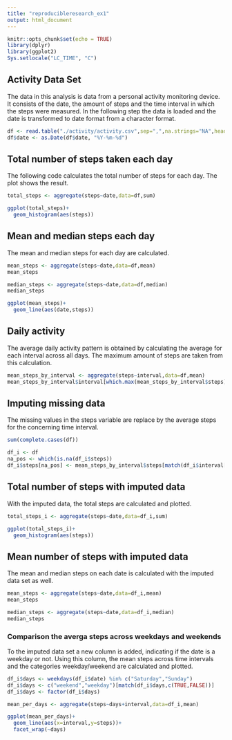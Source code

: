 ```yaml
---
title: "reproducibleresearch_ex1"
output: html_document
---
```


```r
knitr::opts_chunk$set(echo = TRUE)
library(dplyr)
library(ggplot2)
Sys.setlocale("LC_TIME", "C")
```

## Activity Data Set

The data in this analysis is data from a personal activity monitoring device. It consists of the date, the amount of steps and the time interval in which the steps were measured.
In the following step the data is loaded and the date is transformed to date format from a character format.

```r
df <- read.table("./activity/activity.csv",sep=",",na.strings="NA",header = TRUE)
df$date <- as.Date(df$date, "%Y-%m-%d")
```

## Total number of steps taken each day

The following code calculates the total number of steps for each day. The plot shows the result.

```r
total_steps <- aggregate(steps~date,data=df,sum)

ggplot(total_steps)+
  geom_histogram(aes(steps))
```


## Mean and median steps each day

The mean and median steps for each day are calculated.

```r
mean_steps <- aggregate(steps~date,data=df,mean)
mean_steps

median_steps <- aggregate(steps~date,data=df,median)
median_steps
```

```r

ggplot(mean_steps)+
  geom_line(aes(date,steps))

```

## Daily activity
The average daily activity pattern is obtained by calculating the average for each interval across all days.
The maximum amount of steps are taken from this calculation.

```r
mean_steps_by_interval <- aggregate(steps~interval,data=df,mean)
mean_steps_by_interval$interval[which.max(mean_steps_by_interval$steps)]

```

## Imputing missing data
The missing values in the steps variable are replace by the average steps for the concerning time interval. 

```r
sum(complete.cases(df))

df_i <- df
na_pos <- which(is.na(df_i$steps))
df_i$steps[na_pos] <- mean_steps_by_interval$steps[match(df_i$interval[na_pos],mean_steps_by_interval$interval)]

```

## Total number of steps with imputed data
With the imputed data, the total steps are calculated and plotted.
```r
total_steps_i <- aggregate(steps~date,data=df_i,sum)

ggplot(total_steps_i)+
  geom_histogram(aes(steps))

```

## Mean number of steps with imputed data
The mean and median steps on each date is calculated with the imputed data set as well. 
```r
mean_steps <- aggregate(steps~date,data=df_i,mean)
mean_steps

median_steps <- aggregate(steps~date,data=df_i,median)
median_steps
```

### Comparison the averga steps across weekdays and weekends
To the imputed data set a new column is added, indicating if the date is a weekday or not.
Using this column, the mean steps across time intervals and the categories weekday/weekend are calculated and plotted.
```r
df_i$days <- weekdays(df_i$date) %in% c("Saturday","Sunday")
df_i$days <- c("weekend","weekday")[match(df_i$days,c(TRUE,FALSE))]
df_i$days <- factor(df_i$days)

mean_per_days <- aggregate(steps~days+interval,data=df_i,mean)

ggplot(mean_per_days)+
  geom_line(aes(x=interval,y=steps))+
  facet_wrap(~days)

```


